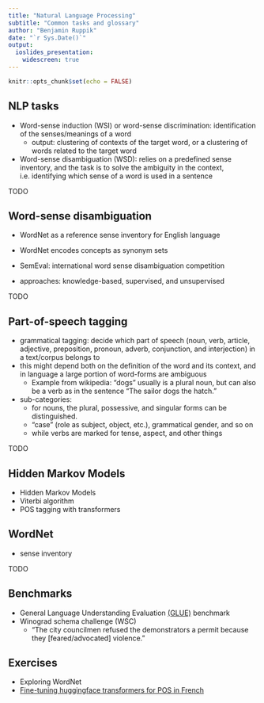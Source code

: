 ```yaml
---
title: "Natural Language Processing"
subtitle: "Common tasks and glossary"
author: "Benjamin Ruppik"
date: "`r Sys.Date()`"
output:
  ioslides_presentation:
    widescreen: true
---
```


```r
knitr::opts_chunk$set(echo = FALSE)
```

## NLP tasks

* Word-sense induction (WSI) or word-sense discrimination: identification of the senses/meanings of a word
  * output: clustering of contexts of the target word, or a clustering of words related to the target word
* Word-sense disambiguation (WSD): relies on a predefined sense inventory,
and the task is to solve the ambiguity in the context, i.e. identifying which sense of a word is used in a sentence

TODO

## Word-sense disambiguation

* WordNet as a reference sense inventory for English language
* WordNet encodes concepts as synonym sets

* SemEval: international word sense disambiguation competition
* approaches: knowledge-based, supervised, and unsupervised

TODO

## Part-of-speech tagging

* grammatical tagging: decide which part of speech
(noun, verb, article, adjective, preposition, pronoun, adverb, conjunction, and interjection)
in a text/corpus belongs to
* this might depend both on the definition of the word and its context, and in language
a large portion of word-forms are ambiguous
  * Example from wikipedia: "dogs" usually is a plural noun, but can also be a verb as in the sentence
  "The sailor dogs the hatch."
* sub-categories:
  * for nouns, the plural, possessive, and singular forms can be distinguished.
  * "case" (role as subject, object, etc.), grammatical gender, and so on
  * while verbs are marked for tense, aspect, and other things

TODO

## Hidden Markov Models

* Hidden Markov Models
* Viterbi algorithm
* POS tagging with transformers

## WordNet

* sense inventory

TODO

## Benchmarks

* General Language Understanding Evaluation [(GLUE)](https://gluebenchmark.com/)
 benchmark
* Winograd schema challenge (WSC)
  * "The city councilmen refused the demonstrators a permit because they [feared/advocated] violence."

## Exercises

* Exploring WordNet
* [Fine-tuning huggingface transformers for POS in French](https://signal.onepointltd.com/post/102gbbr/training-an-nlp-model-with-hugging-face-transformers)
